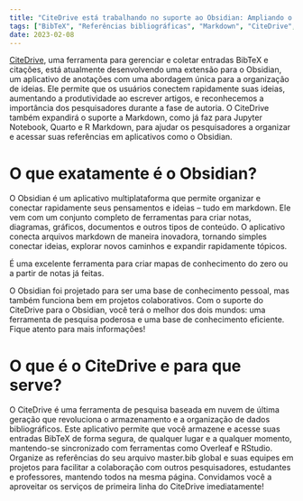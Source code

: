 ```yaml
---
title: "CiteDrive está trabalhando no suporte ao Obsidian: Ampliando o suporte ao BibTeX para markdown"
tags: ["BibTeX", "Referências bibliográficas", "Markdown", "CiteDrive", "Obsidian", "Rstudio", "Quarto", "R Markdown", "Notas"]
date: 2023-02-08
---
```



[CiteDrive](https://www.citedrive.com/), uma ferramenta para gerenciar e coletar entradas BibTeX e citações, está atualmente desenvolvendo uma extensão para o Obsidian, um aplicativo de anotações com uma abordagem única para a organização de ideias. Ele permite que os usuários conectem rapidamente suas ideias, aumentando a produtividade ao escrever artigos, e reconhecemos a importância dos pesquisadores durante a fase de autoria. O CiteDrive também expandirá o suporte a Markdown, como já faz para Jupyter Notebook, Quarto e R Markdown, para ajudar os pesquisadores a organizar e acessar suas referências em aplicativos como o Obsidian.


<CiteDrive /> 

# O que exatamente é o Obsidian?
O Obsidian é um aplicativo multiplataforma que permite organizar e conectar rapidamente seus pensamentos e ideias – tudo em markdown. Ele vem com um conjunto completo de ferramentas para criar notas, diagramas, gráficos, documentos e outros tipos de conteúdo. O aplicativo conecta arquivos markdown de maneira inovadora, tornando simples conectar ideias, explorar novos caminhos e expandir rapidamente tópicos.

É uma excelente ferramenta para criar mapas de conhecimento do zero ou a partir de notas já feitas.

O Obsidian foi projetado para ser uma base de conhecimento pessoal, mas também funciona bem em projetos colaborativos. Com o suporte do CiteDrive para o Obsidian, você terá o melhor dos dois mundos: uma ferramenta de pesquisa poderosa e uma base de conhecimento eficiente. Fique atento para mais informações!

# O que é o CiteDrive e para que serve?
O CiteDrive é uma ferramenta de pesquisa baseada em nuvem de última geração que revoluciona o armazenamento e a organização de dados bibliográficos. Este aplicativo permite que você armazene e acesse suas entradas BibTeX de forma segura, de qualquer lugar e a qualquer momento, mantendo-se sincronizado com ferramentas como Overleaf e RStudio. Organize as referências do seu arquivo master.bib global e suas equipes em projetos para facilitar a colaboração com outros pesquisadores, estudantes e professores, mantendo todos na mesma página. Convidamos você a aproveitar os serviços de primeira linha do CiteDrive imediatamente!
